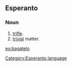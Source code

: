 ==Esperanto==
===Noun===
# [[trifle]].
# [[trivial]] matter.

[[eo:bagatelo]]
[[Category:Esperanto language]]
{{Universala Vortaro}}
